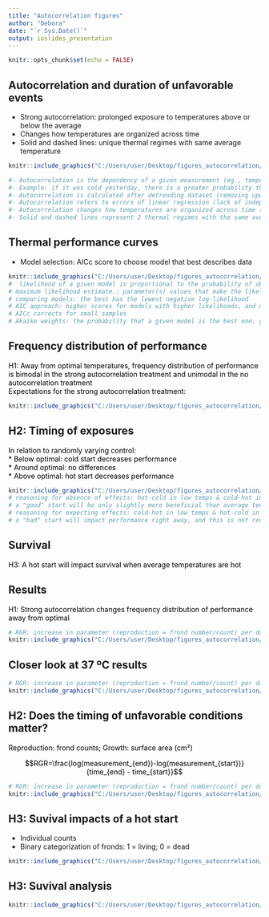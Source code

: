 ---
title: "Autocorrelation figures"
author: "Debora"
date: "`r Sys.Date()`"
output: ioslides_presentation
---

<style type="text/css">
body p,h3 {
  color: #000000;
}
</style>

```{r setup, include=FALSE}
knitr::opts_chunk$set(echo = FALSE)
```


## Autocorrelation and duration of unfavorable events
- Strong autocorrelation: prolonged exposure to temperatures above or below the average
- Changes how temperatures are organized across time
- Solid and dashed lines: unique thermal regimes with same average temperature
```{r, echo=FALSE, out.width="95%"}
knitr::include_graphics("C:/Users/user/Desktop/figures_autocorrelation/thermal_regimes.jpeg")

#- Autocorrelation is the dependency of a given measurement (eg., temperature) across time
#- Example: if it was cold yesterday, there is a greater probability that today will also be cold
#- Autocorrelation is calculated after detrending dataset (removing upward or downward linear tendency)
#- Autocorrelation refers to errors of linear regression (lack of independence of errors); errors refer to distance from the average temperature
#- Autocorrelation changes how temperatures are organized across time (eg., solid lines are the same temperatures organized differently across time)
#- Solid and dashed lines represent 2 thermal regimes with the same average temperature (27 ºC), each was used in a given experimental run
```

## Thermal performance curves
- Model selection: AICc score to choose model that best describes data
```{r, echo=FALSE, out.width="95%"}
knitr::include_graphics("C:/Users/user/Desktop/figures_autocorrelation/tpc_fits.jpeg")
#  likelihood of a given model is proportional to the probability of obtaining the data given the model
# maximum likelihood estimate.: parameter(s) values that make the likelihood of our model as large as possible
# comparing models: the best has the lowest negative log-likelihood
# AIC approach: higher scores for models with higher likelihoods, and models with fewer parameters.
# AICc corrects for small samples
# Akaike weights: the probability that a given model is the best one, given the data and the set of candidate models (differences in AIC with respect to the AIC of the best candidate model; model likelihoods are divided by the sum of the likelihoods of all models)
```

## Frequency distribution of performance
H1: Away from optimal temperatures, frequency distribution of performance is bimodal in the strong autocorrelation treatment and unimodal in the no autocorrelation treatment  
Expectations for the strong autocorrelation treatment:
```{r, echo=FALSE, out.width="95%"}
knitr::include_graphics("C:/Users/user/Desktop/figures_autocorrelation/tpc_hypothesis1.jpg")
```

## H2: Timing of exposures
In relation to randomly varying control:  
* Below optimal: cold start decreases performance  
* Around optimal: no differences   
* Above optimal: hot start decreases performance  
```{r, echo=FALSE, out.width="90%"}
knitr::include_graphics("C:/Users/user/Desktop/figures_autocorrelation/hypothesis2.png")
# reasoning for absence of effects: hot-cold in low temps & cold-hot in high temps:
# a "good" start will be only slightly more beneficial than average temperature, not enough to be significant (especially because organisms will be exposed to "bad" conditions in the second half of the experiment)
# reasoning for expecting effects: cold-hot in low temps & hot-cold in high temps:
# a "bad" start will impact performance right away, and this is not reversible, even when conditions get better later on (this is related to maldaptation - lack of acclimation and exposure to extremes)
```

## Survival
H3: A hot start will impact survival when average temperatures are hot

## Results
H1: Strong autocorrelation changes frequency distribution of performance away from optimal
```{r, echo=FALSE, out.width="95%"}
# RGR: increase in parameter (reproduction = frond number/count) per day (time unit of 1 day)
knitr::include_graphics("C:/Users/user/Desktop/figures_autocorrelation/h1_histogram1.jpg")
```

## Closer look at 37 ºC results
```{r, echo=FALSE, out.width="95%"}
# RGR: increase in parameter (reproduction = frond number/count) per day (time unit of 1 day)
knitr::include_graphics("C:/Users/user/Desktop/figures_autocorrelation/h1_histogram2.jpg")
```

## H2: Does the timing of unfavorable conditions matter?
Reproduction: frond counts; Growth: surface area (cm²)

$$RGR=\frac{log(measurement_{end})-log(measurement_{start})}{time_{end} - time_{start}}$$

```{r, echo=FALSE, out.width="95%"}
# RGR: increase in parameter (reproduction = frond number/count) per day (time unit of 1 day)
knitr::include_graphics("C:/Users/user/Desktop/figures_autocorrelation/h2.png")
```

## H3: Suvival impacts of a hot start
- Individual counts
- Binary categorization of fronds: 1 = living; 0 = dead
```{r, echo=FALSE, out.width="100%"}
knitr::include_graphics("C:/Users/user/Desktop/figures_autocorrelation/h3_1.png")
```

## H3: Suvival analysis
```{r, echo=FALSE, out.width="100%"}
knitr::include_graphics("C:/Users/user/Desktop/figures_autocorrelation/h3_2.png")
```
